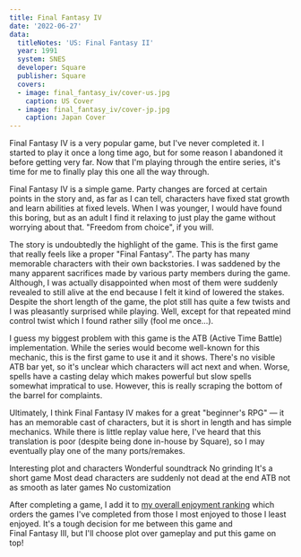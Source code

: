 ```yaml
---
title: Final Fantasy IV
date: '2022-06-27'
data:
  titleNotes: 'US: Final Fantasy II'
  year: 1991
  system: SNES
  developer: Square
  publisher: Square
  covers:
  - image: final_fantasy_iv/cover-us.jpg
    caption: US Cover
  - image: final_fantasy_iv/cover-jp.jpg
    caption: Japan Cover
---
```

Final&nbsp;Fantasy&nbsp;IV is a very popular game, but I've never completed it. I started to play it once a long time
ago, but for some reason I abandoned it before getting very far. Now that I'm playing through the entire series, it's
time for me to finally play this one all the way through.

<GameHeader />

Final&nbsp;Fantasy&nbsp;IV is a simple game. Party changes are forced at certain points in the story and, as far as I
can tell, characters have fixed stat growth and learn abilities at fixed levels. When I was younger, I would have found
this boring, but as an adult I find it relaxing to just play the game without worrying about that. "Freedom from
choice", if you will.

The story is undoubtedly the highlight of the game. This is the first game that really feels like a proper
"Final&nbsp;Fantasy". The party has many memorable characters with their own backstories. <Spoiler>I was saddened by the
many apparent sacrifices made by various party members during the game. Although, I was actually disappointed when most
of them were suddenly revealed to still alive at the end because I felt it kind of lowered the stakes.</Spoiler> Despite
the short length of the game, the plot still has quite a few twists and I was pleasantly surprised while playing.
<Spoiler>Well, except for that repeated mind control twist which I found rather silly (fool me once...).</Spoiler>

I guess my biggest problem with this game is the ATB (Active Time Battle) implementation. While the series would become
well-known for this mechanic, this is the first game to use it and it shows. There's no visible ATB bar yet, so it's
unclear which characters will act next and when. Worse, spells have a casting delay which makes powerful but slow spells
somewhat impratical to use. However, this is really scraping the bottom of the barrel for complaints.

Ultimately, I think Final&nbsp;Fantasy&nbsp;IV makes for a great "beginner's&nbsp;RPG" &mdash; it has an memorable cast
of characters, but it is short in length and has simple mechanics. While there is little replay value here, I've heard
that this translation is poor (despite being done in-house by Square), so I may eventually play one of the many
ports/remakes.

<LikedDisliked>
  <LikedList>
    <LikedItem>Interesting plot and characters</LikedItem>
    <LikedItem>Wonderful soundtrack</LikedItem>
    <LikedItem>No grinding</LikedItem>
    <LikedItem>It's a short game</LikedItem>
  </LikedList>
  <DislikedList>
    <DislikedItem><Spoiler>Most dead characters are suddenly not dead at the end</Spoiler></DislikedItem>
    <DislikedItem>ATB not as smooth as later games</DislikedItem>
    <DislikedItem>No customization</DislikedItem>
  </DislikedList>
</LikedDisliked>

After completing a game, I add it to [my overall enjoyment ranking](/ranking) which orders the games I've completed from
those I most enjoyed to those I least enjoyed. It's a tough decision for me between this game and
Final&nbsp;Fantasy&nbsp;III, but I'll choose plot over gameplay and put this game on top!

<GameRanking game={slug} />
